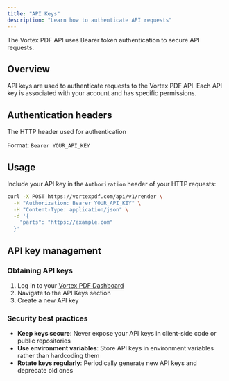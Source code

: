```yaml
---
title: "API Keys"
description: "Learn how to authenticate API requests"
---
```


The Vortex PDF API uses Bearer token authentication to secure API requests.

## Overview

API keys are used to authenticate requests to the Vortex PDF API. Each API key is associated with your account and has specific permissions.

## Authentication headers

<ResponseField name="Authorization" type="string" required>
  The HTTP header used for authentication
  
  Format: `Bearer YOUR_API_KEY`
</ResponseField>

## Usage

Include your API key in the `Authorization` header of your HTTP requests:

```bash
curl -X POST https://vortexpdf.com/api/v1/render \
  -H "Authorization: Bearer YOUR_API_KEY" \
  -H "Content-Type: application/json" \
  -d '{
    "parts": "https://example.com"
  }'
```

## API key management

### Obtaining API keys

1. Log in to your [Vortex PDF Dashboard](https://vortexpdf.com/dashboard)
2. Navigate to the API Keys section
3. Create a new API key

### Security best practices

- **Keep keys secure**: Never expose your API keys in client-side code or public repositories
- **Use environment variables**: Store API keys in environment variables rather than hardcoding them
- **Rotate keys regularly**: Periodically generate new API keys and deprecate old ones
